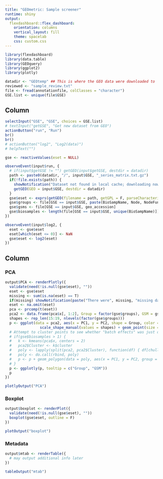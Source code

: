 ```yaml
---
title: "GEOmetric: Sample screener"
runtime: shiny
output: 
  flexdashboard::flex_dashboard:
    orientation: columns
    vertical_layout: fill
    theme: spacelab
    css: custom.css
---
```


```r
library(flexdashboard)
library(data.table)
library(GEOquery)
library(ggplot2)
library(plotly)

```

```r

datadir <- "GEOtemp" ## This is where the GEO data were downloaded to
reviewed <- "sample_review.txt" 
file <- fread(annotationfile, colClasses = "character")
GSE.list <- unique(file$GSE)

```


Column  {.sidebar}
-----------------------------------------------------------------------

```r

selectInput("GSE", "GSE", choices = GSE.list)
# textInput("getGSE", "Get new dataset from GEO")
actionButton("run", "Run")
br()
br()
# actionButton("log2", "Log2(data)")
# helpText("")

gse <- reactiveValues(eset = NULL)

observeEvent(input$run, {
  # if(input$getGSE != "") getGEO(input$getGSE, destdir = datadir)
  path <- paste0(datadir, "/", input$GSE, "_series_matrix.txt.gz")
  if(!file.exists(path)) {
    showNotification("Dataset not found in local cache; downloading now. Please wait.", duration = 10, type = "default")
    getGEO(GEO = input$GSE, destdir = datadir)
  }
  gse$eset <- exprs(getGEO(filename = path, getGPL = F, parseCharacteristics = F))
  gse$groups <- file[GSE == input$GSE, paste(BioSampName, Node, NodeFunction, BSM, BSMDCD, sep = "-")]
  gse$gsms <- file[GSE == input$GSE, geo_accession]
  gse$biosamples <- length(file[GSE == input$GSE, unique(BioSampName)])
})

observeEvent(input$log2, {
  eset <- gse$eset
  eset[which(eset <= 0)] <- NaN
  gse$eset <- log2(eset)
})


```

Column {.tabset}
-----------------------------------------------------------------------

### PCA

```r

output$PCA <- renderPlotly({
  validate(need(!is.null(gse$eset), ""))
  eset <- gse$eset
  missing <- sum(is.na(eset) == T)
  if(missing) showNotification(paste("There were", missing, "missing data point(s)."), type = "warning", duration = NULL)
  eset <- na.omit(eset)
  pca <- prcomp(t(eset))
  pca2 <- data.frame(pca$x[, 1:2], Group = factor(gse$groups), GSM = gse$gsms)
  shapes <- rep_len(15:19, nlevels(factor(gse$groups)))
  p <- ggplot(data = pca2, aes(x = PC1, y = PC2, shape = Group, color = Group, label = GSM)) + 
                scale_shape_manual(values = shapes) + geom_point(size = 3)
  # Attempt to cluster points to see whether "batch effects" was just due to having more than one biosample type.
  # if(gse$biosamples > 1) {
  #   k <- kmeans(pca$x, centers = 2)
  #   pca2$Cluster <- k$cluster
  #   poly <- lapply(split(pca2, pca2$Cluster), function(df) { df[chull(df), ] })
  #   poly <- do.call(rbind, poly)
  #   p <- p + geom_polygon(data = poly, aes(x = PC1, y = PC2, group = Cluster, fill = Cluster), alpha = 0.3, linetype = 0)
  # } 
  p <- ggplotly(p, tooltip = c("Group", "GSM"))
  p
})

plotlyOutput("PCA")
```

### Boxplot

```r

output$boxplot <- renderPlot({
  validate(need(!is.null(gse$eset), ""))
  boxplot(gse$eset, outline = F)
})

plotOutput("boxplot")
```

### Metadata
```r

output$mtab <- renderTable({
  # may output additional info later
})

tableOutput("mtab")

```

